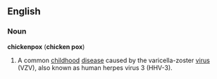 ==English==
===Noun===
'''chickenpox''' ('''chicken pox''')
{{wikipedia}}
#  A common [[childhood]] [[disease]] caused by the varicella-zoster [[virus]] (VZV), also known as human herpes virus 3 (HHV-3).
